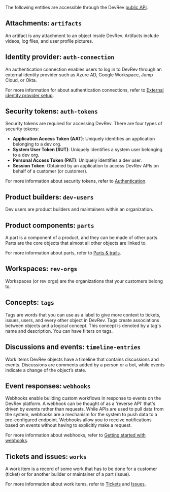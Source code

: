 The following entities are accessible through the DevRev [public API](./api-overview).

## Attachments: `artifacts`

An artifact is any attachment to an object inside DevRev. Artifacts include videos, log files, and user profile pictures.

## Identity provider: `auth-connection`

An authentication connection enables users to log in to DevRev through an external identity provider such as Azure AD, Google Workspace, Jump Cloud, or Okta.

For more information for about authentication connections, refer to [External identity provider setup](https://devrev-docs-new.vercel.app/product/sso-saml).

## Security tokens: `auth-tokens`

Security tokens are required for accessing DevRev. There are four types of security tokens:

- **Application Access Token (AAT)**: Uniquely identifies an application belonging to a dev org.
- **System User Token (SUT)**: Uniquely identifies a system user belonging to a dev org.
- **Personal Access Token (PAT)**: Uniquely identifies a dev user.
- **Session Token**: Obtained by an application to access DevRev APIs on behalf of a customer (or customer).

For more information about security tokens, refer to [Authentication](/welcome/about-the-dev-rev-api/authentication).

## Product builders: `dev-users`

Dev users are product builders and maintainers within an organization.

## Product components: `parts`

A part is a component of a product, and they can be made of other parts. Parts are the core objects that almost all other objects are linked to.

For more information about parts, refer to [Parts & trails](https://devrev-docs-new.vercel.app/product/parts).

## Workspaces: `rev-orgs`

Workspaces (or rev orgs) are the organizations that your customers belong to.

## Concepts: `tags` 

Tags are words that you can use as a label to give more context to tickets, issues, users, and every other object in DevRev. Tags create associations between objects and a logical concept. This concept is denoted by a tag's name and description. You can have filters on tags.

## Discussions and events: `timeline-entries`

Work items DevRev objects have a timeline that contains discussions and events. Discussions are comments added by a person or a bot, while events indicate a change of the object’s state.

## Event responses: `webhooks`

Webhooks enable building custom workflows in response to events on the DevRev platform. A webhook can be thought of as a 'reverse API' that's driven by events rather than requests. While APIs are used to pull data from the system, webhooks are a mechanism for the system to push data to a pre-configured endpoint. Webhooks allow you to receive notifications based on events without having to explicitly make a request.

For more information about webhooks, refer to [Getting started with webhooks](/welcome/getting-started-with-webhooks).

## Tickets and issues: `works`

A work item is a record of some work that has to be done for a customer (ticket) or for another builder or maintainer of a part (issue).

For more information about work items, refer to [Tickets](https://devrev-docs-new.vercel.app/product/tickets) and [Issues](https://devrev-docs-new.vercel.app/product/issues).